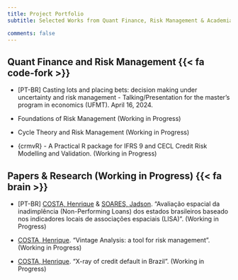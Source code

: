 ```yaml
---
title: Project Portfolio
subtitle: Selected Works from Quant Finance, Risk Management & Academia

comments: false
---
```


## Quant Finance and Risk Management  {{< fa code-fork >}}

- [PT-BR] Casting lots and placing bets: decision making under uncertainty and risk management - Talking/Presentation for the master's program in economics (UFMT). April 16, 2024.

- Foundations of Risk Management (Working in Progress)

- Cycle Theory and Risk Management (Working in Progress)

- {crmvR} - A Practical R package for IFRS 9 and CECL Credit Risk Modelling and Validation. (Working in Progress)

<!-- - Data Science Guides [[R](https://r-data-science-guides.netlify.app/)|[Python](https://python-data-science-guides.netlify.app/)] - Guides for common data science tasks, in R & Python. -->
<!-- - [{scwplot}](https://nhs-south-central-and-west.github.io/scwplot/) - An R package for creating consistent SCW-style ggplot figures. -->
<!-- - [CAIP App](https://rconnect-public.scwcsu.nhs.uk/caip/) - The PCN Capacity and Access Improvement Payment (CAIP) app. -->
<!-- - [Expected Kills](https://github.com/Paulj1989/expected-kills) - Predicting kills in volleyball using XGBoost. -->
<!-- - [Player Similarities](https://github.com/Paulj1989/player-similarities) - Using clustering methods to measure player similarity within positions. -->
<!-- - [{nice}](https://github.com/Paulj1989/nice) - The stupidest R package ever created. -->

<!-- ## Research Publications  {{< fa brain >}} -->

<!-- - Johnson, P., & Cantu, F. (2020) ["The Nationalization of Mexican Parties"](https://www.dropbox.com/s/hziiab4k4u8im6p/Johnson%20%26%20Cantu%20%282020%29%20-%20The%20Nationalization%20of%20Mexican%20Parties.pdf?dl=0). *Política y Gobierno* 27 (2) -->

## Papers & Research (Working in Progress)  {{< fa brain >}} 

- [PT-BR] [COSTA, Henrique](https://www.linkedin.com/in/hcostax/) & [SOARES, Jadson](https://www.linkedin.com/in/jadson-soares-24b41996/). "Avaliação espacial da inadimplência (Non-Performing Loans) dos estados brasileiros baseado nos indicadores locais de associações espaciais (LISA)". (Working in Progress)


- [COSTA, Henrique](https://www.linkedin.com/in/hcostax/). "Vintage Analysis: a tool for risk management". (Working in Progress)


- [COSTA, Henrique](https://www.linkedin.com/in/hcostax/). "X-ray of credit default in Brazil". (Working in Progress)


